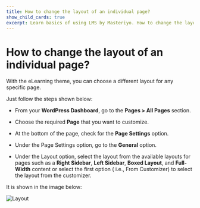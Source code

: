 ---
title: How to change the layout of an individual page?
show_child_cards: true
excerpt: Learn basics of using LMS by Masteriyo. How to change the layout of an individual page.
---

# How to change the layout of an individual page?

With the eLearning theme, you can choose a different layout for any specific page.

Just follow the steps shown below:

- From your **WordPress Dashboard**, go to the **Pages > All Pages** section.

- Choose the required **Page** that you want to customize.

- At the bottom of the page, check for the **Page Settings** option.

- Under the Page Settings option, go to the **General** option.

- Under the Layout option, select the layout from the available layouts for pages such as a **Right Sidebar**, **Left Sidebar**, **Boxed Layout**, and **Full-Width** content or select the first option ( i.e., From Customizer) to select the layout from the customizer.

It is shown in the image below:

![Layout](https://user-images.githubusercontent.com/109593521/183596719-9e52ccd6-2257-496d-a10e-1d5855eac916.png)
